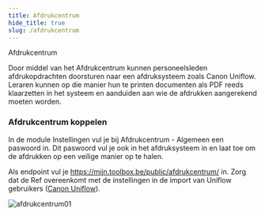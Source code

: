 ```yaml
---
title: Afdrukcentrum
hide_title: true 
slug: /afdrukcentrum
---
```


<ImageTitle img="afdrukcentrum.png">Afdrukcentrum</ImageTitle>

Door middel van het Afdrukcentrum kunnen personeelsleden afdrukopdrachten doorsturen naar een afdruksysteem zoals Canon Uniflow. Leraren kunnen op die manier hun te printen documenten als PDF reeds klaarzetten in het systeem en aanduiden aan wie de afdrukken aangerekend moeten worden.

### Afdrukcentrum koppelen
In de module Instellingen vul je bij Afdrukcentrum - Algemeen een paswoord in. Dit paswoord vul je ook in het afdruksysteem in en laat toe om de afdrukken op een veilige manier op te halen.

Als endpoint vul je https://mijn.toolbox.be/public/afdrukcentrum/ in. Zorg dat de Ref overeenkomt met de instellingen in de import van Uniflow gebruikers ([Canon Uniflow](canon_uniflow)).

![afdrukcentrum01](./afdrukcentrum01.png)
